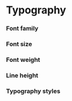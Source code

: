 
<Meta title="Theme/Typography" />

<h1 class="sbdocs-title"> Typography </h1>

### Font family

<Canvas>
  <FontFamily />
</Canvas>

### Font size

<Canvas>
  <FontSize />
</Canvas>

### Font weight

<Canvas>
  <FontWeight />
</Canvas>

### Line height

<Canvas>
  <LineHeight />
</Canvas>

### Typography styles

<Canvas>
  <TypographyStyles />
</Canvas>
